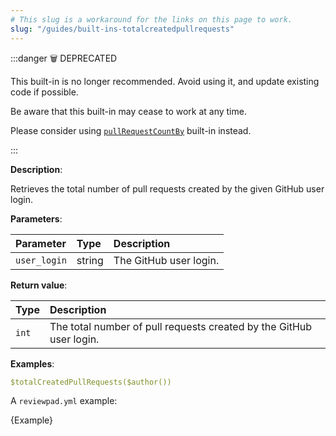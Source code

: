 ```yaml
---
# This slug is a workaround for the links on this page to work.
slug: "/guides/built-ins-totalcreatedpullrequests"
---
```



:::danger 🗑️ DEPRECATED

This built-in is no longer recommended. Avoid using it, and update existing code if possible.

Be aware that this built-in may cease to work at any time.

Please consider using [`pullRequestCountBy`](./built-ins#pullrequestcountby) built-in instead.

:::

**Description**:

Retrieves the total number of pull requests created by the given GitHub user login.

**Parameters**:

| Parameter    | Type   | Description            |
| :----------- | :----- | :--------------------- |
| `user_login` | string | The GitHub user login. |

**Return value**:

| Type  | Description                                                         |
| :---- | :------------------------------------------------------------------ |
| `int` | The total number of pull requests created by the GitHub user login. |

**Examples**:

```yml
$totalCreatedPullRequests($author())
```

A `reviewpad.yml` example:

<CodeBlock language="yml" title="reviewpad.yml">{Example}</CodeBlock>
